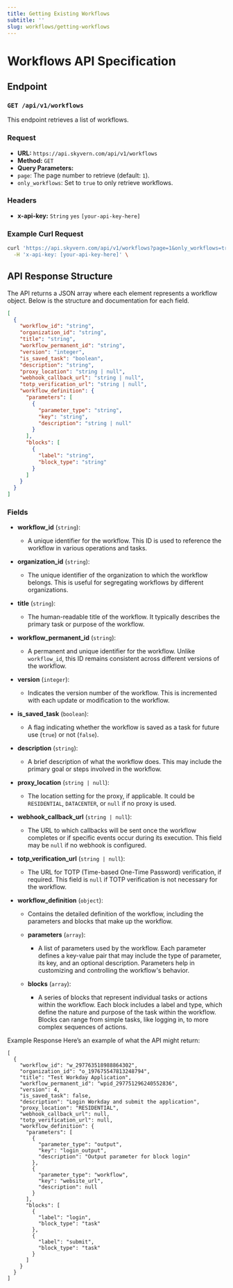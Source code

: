 ---
title: Getting Existing Workflows
subtitle: ''
slug: workflows/getting-workflows
---


# Workflows API Specification

## Endpoint

### `GET /api/v1/workflows`

This endpoint retrieves a list of workflows.

### Request
*  **URL:** `https://api.skyvern.com/api/v1/workflows`
*  **Method:** `GET`
*  **Query Parameters:**
  * `page`: The page number to retrieve (default: `1`).
  * `only_workflows`: Set to `true` to only retrieve workflows.

### Headers


* **x-api-key:** `String` `yes` `[your-api-key-here]`  

### Example Curl Request

```bash
curl 'https://api.skyvern.com/api/v1/workflows?page=1&only_workflows=true' \
  -H 'x-api-key: [your-api-key-here]' \
```

## API Response Structure

The API returns a JSON array where each element represents a workflow object. Below is the structure and documentation for each field.

```json
[
  {
    "workflow_id": "string",
    "organization_id": "string",
    "title": "string",
    "workflow_permanent_id": "string",
    "version": "integer",
    "is_saved_task": "boolean",
    "description": "string",
    "proxy_location": "string | null",
    "webhook_callback_url": "string | null",
    "totp_verification_url": "string | null",
    "workflow_definition": {
      "parameters": [
        {
          "parameter_type": "string",
          "key": "string",
          "description": "string | null"
        }
      ],
      "blocks": [
        {
          "label": "string",
          "block_type": "string"
        }
      ]
    }
  }
]
```

### Fields

* **workflow_id** (`string`): 
  * A unique identifier for the workflow. This ID is used to reference the workflow in various operations and tasks.

* **organization_id** (`string`): 
  * The unique identifier of the organization to which the workflow belongs. This is useful for segregating workflows by different organizations.

* **title** (`string`): 
  * The human-readable title of the workflow. It typically describes the primary task or purpose of the workflow.

* **workflow_permanent_id** (`string`): 
  * A permanent and unique identifier for the workflow. Unlike `workflow_id`, this ID remains consistent across different versions of the workflow.

* **version** (`integer`): 
  * Indicates the version number of the workflow. This is incremented with each update or modification to the workflow.

* **is_saved_task** (`boolean`): 
  * A flag indicating whether the workflow is saved as a task for future use (`true`) or not (`false`).

* **description** (`string`): 
  * A brief description of what the workflow does. This may include the primary goal or steps involved in the workflow.

* **proxy_location** (`string | null`): 
  * The location setting for the proxy, if applicable. It could be `RESIDENTIAL`, `DATACENTER`, or `null` if no proxy is used.

* **webhook_callback_url** (`string | null`): 
  * The URL to which callbacks will be sent once the workflow completes or if specific events occur during its execution. This field may be `null` if no webhook is configured.

* **totp_verification_url** (`string | null`): 
  * The URL for TOTP (Time-based One-Time Password) verification, if required. This field is `null` if TOTP verification is not necessary for the workflow.

* **workflow_definition** (`object`): 
  * Contains the detailed definition of the workflow, including the parameters and blocks that make up the workflow.

  * **parameters** (`array`): 
    * A list of parameters used by the workflow. Each parameter defines a key-value pair that may include the type of parameter, its key, and an optional description. Parameters help in customizing and controlling the workflow's behavior.

  * **blocks** (`array`): 
    * A series of blocks that represent individual tasks or actions within the workflow. Each block includes a label and type, which define the nature and purpose of the task within the workflow. Blocks can range from simple tasks, like logging in, to more complex sequences of actions.



Example Response
Here’s an example of what the API might return:
```
[
  {
    "workflow_id": "w_297763518988864302",
    "organization_id": "o_197675547813248794",
    "title": "Test Workday Application",
    "workflow_permanent_id": "wpid_297751296240552836",
    "version": 4,
    "is_saved_task": false,
    "description": "Login Workday and submit the application",
    "proxy_location": "RESIDENTIAL",
    "webhook_callback_url": null,
    "totp_verification_url": null,
    "workflow_definition": {
      "parameters": [
        {
          "parameter_type": "output",
          "key": "login_output",
          "description": "Output parameter for block login"
        },
        {
          "parameter_type": "workflow",
          "key": "website_url",
          "description": null
        }
      ],
      "blocks": [
        {
          "label": "login",
          "block_type": "task"
        },
        {
          "label": "submit",
          "block_type": "task"
        }
      ]
    }
  }
]

```